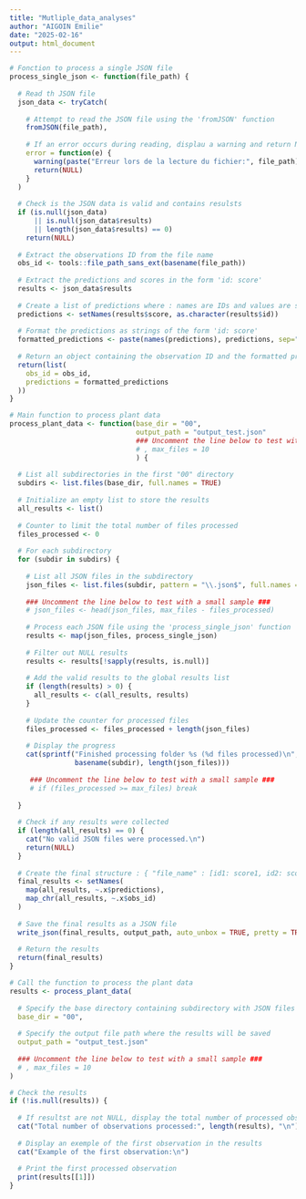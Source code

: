 ```yaml
---
title: "Mutliple_data_analyses"
author: "AIGOIN Emilie"
date: "2025-02-16"
output: html_document
---
```


```r

# Fonction to process a single JSON file
process_single_json <- function(file_path) {
  
  # Read th JSON file
  json_data <- tryCatch(
    
    # Attempt to read the JSON file using the 'fromJSON' function
    fromJSON(file_path),
    
    # If an error occurs during reading, displau a warning and return NULL
    error = function(e) {
      warning(paste("Erreur lors de la lecture du fichier:", file_path))
      return(NULL)
    }
  )
  
  # Check is the JSON data is valid and contains resulsts
  if (is.null(json_data) 
      || is.null(json_data$results) 
      || length(json_data$results) == 0) 
    return(NULL)
  
  # Extract the observations ID from the file name
  obs_id <- tools::file_path_sans_ext(basename(file_path))
  
  # Extract the predictions and scores in the form 'id: score'
  results <- json_data$results
  
  # Create a list of predictions where : names are IDs and values are scores
  predictions <- setNames(results$score, as.character(results$id))
  
  # Format the predictions as strings of the form 'id: score'
  formatted_predictions <- paste(names(predictions), predictions, sep=": ")
  
  # Return an object containing the observation ID and the formatted predictions
  return(list(
    obs_id = obs_id,
    predictions = formatted_predictions
  ))
}

```


```r

# Main function to process plant data
process_plant_data <- function(base_dir = "00", 
                               output_path = "output_test.json"
                               ### Uncomment the line below to test with a small sample ###
                               # , max_files = 10
                               ) {
  
  # List all subdirectories in the first "00" directory
  subdirs <- list.files(base_dir, full.names = TRUE)
  
  # Initialize an empty list to store the results
  all_results <- list()
  
  # Counter to limit the total number of files processed
  files_processed <- 0
  
  # For each subdirectory
  for (subdir in subdirs) {
    
    # List all JSON files in the subdirectory
    json_files <- list.files(subdir, pattern = "\\.json$", full.names = TRUE)
    
    ### Uncomment the line below to test with a small sample ###
    # json_files <- head(json_files, max_files - files_processed)
    
    # Process each JSON file using the 'process_single_json' function
    results <- map(json_files, process_single_json)
    
    # Filter out NULL results
    results <- results[!sapply(results, is.null)]
    
    # Add the valid results to the global results list
    if (length(results) > 0) {
      all_results <- c(all_results, results)
    }
    
    # Update the counter for processed files
    files_processed <- files_processed + length(json_files)
    
    # Display the progress
    cat(sprintf("Finished processing folder %s (%d files processed)\n", 
                basename(subdir), length(json_files)))
    
     ### Uncomment the line below to test with a small sample ###
     # if (files_processed >= max_files) break
    
  }
  
  # Check if any results were collected
  if (length(all_results) == 0) {
    cat("No valid JSON files were processed.\n")
    return(NULL)
  }
  
  # Create the final structure : { "file_name" : [id1: score1, id2: score2, ...] }
  final_results <- setNames(
    map(all_results, ~.x$predictions),
    map_chr(all_results, ~.x$obs_id)
  )
  
  # Save the final results as a JSON file
  write_json(final_results, output_path, auto_unbox = TRUE, pretty = TRUE)
  
  # Return the results
  return(final_results)
}

```

```r

# Call the function to process the plant data
results <- process_plant_data(
  
  # Specify the base directory containing subdirectory with JSON files
  base_dir = "00",    
  
  # Specify the output file path where the results will be saved
  output_path = "output_test.json"
  
  ### Uncomment the line below to test with a small sample ###
  # , max_files = 10
)

```

```r

# Check the results
if (!is.null(results)) {
  
  # If resultst are not NULL, display the total number of processed observations
  cat("Total number of observations processed:", length(results), "\n")
  
  # Display an exemple of the first observation in the results
  cat("Example of the first observation:\n")
  
  # Print the first processed observation
  print(results[[1]])
}

```















